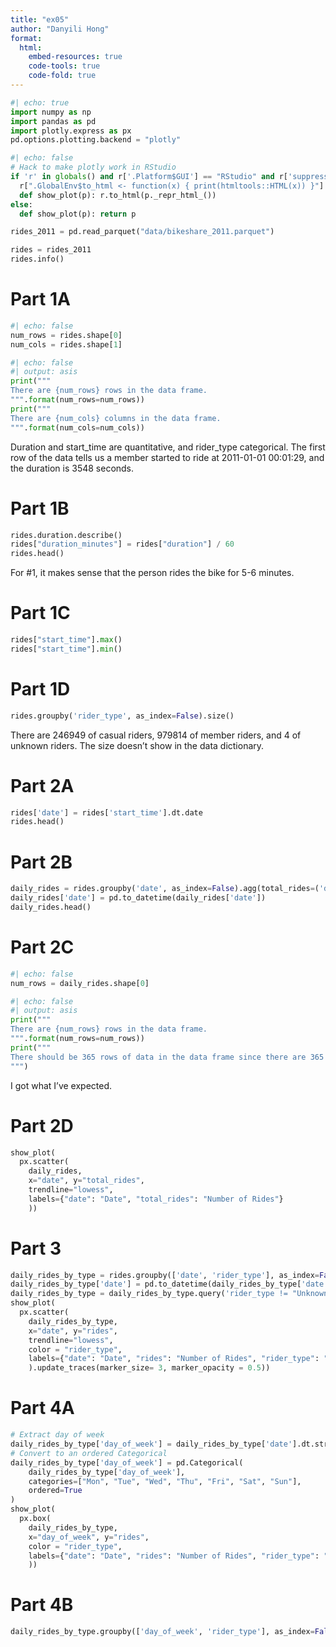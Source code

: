```yaml
---
title: "ex05"
author: "Danyili Hong"
format:
  html:
    embed-resources: true
    code-tools: true
    code-fold: true
---
```


```python
#| echo: true
import numpy as np
import pandas as pd
import plotly.express as px
pd.options.plotting.backend = "plotly"
```

```python
#| echo: false
# Hack to make plotly work in RStudio
if 'r' in globals() and r['.Platform$GUI'] == "RStudio" and r['suppressMessages(requireNamespace("htmltools"))']:
  r[".GlobalEnv$to_html <- function(x) { print(htmltools::HTML(x)) }"] and None
  def show_plot(p): r.to_html(p._repr_html_())
else:
  def show_plot(p): return p
```

```python
rides_2011 = pd.read_parquet("data/bikeshare_2011.parquet")

rides = rides_2011
rides.info()
```

# Part 1A
```python
#| echo: false
num_rows = rides.shape[0]
num_cols = rides.shape[1]
```

```python
#| echo: false
#| output: asis
print("""
There are {num_rows} rows in the data frame.
""".format(num_rows=num_rows))
print("""
There are {num_cols} columns in the data frame.
""".format(num_cols=num_cols))
```
Duration and start_time are quantitative, and rider_type categorical. 
The first row of the data tells us a member started to ride at 2011-01-01 00:01:29, and the duration is 3548 seconds.

# Part 1B
```python
rides.duration.describe()
rides["duration_minutes"] = rides["duration"] / 60
rides.head()
```
For #1, it makes sense that the person rides the bike for 5-6 minutes. 

# Part 1C
```python
rides["start_time"].max()
rides["start_time"].min()
```

# Part 1D
```python
rides.groupby('rider_type', as_index=False).size()
```
There are 246949 of casual riders, 979814 of member riders, and 4 of unknown riders. The size doesn't show in the data dictionary.

# Part 2A
```python
rides['date'] = rides['start_time'].dt.date
rides.head()
```
# Part 2B
```python
daily_rides = rides.groupby('date', as_index=False).agg(total_rides=('date', 'count'))
daily_rides['date'] = pd.to_datetime(daily_rides['date'])
daily_rides.head()
```
# Part 2C
```python
#| echo: false
num_rows = daily_rides.shape[0]
```

```python
#| echo: false
#| output: asis
print("""
There are {num_rows} rows in the data frame.
""".format(num_rows=num_rows))
print("""
There should be 365 rows of data in the data frame since there are 365 days in a year.
""")
```
I got what I've expected. 

# Part 2D
```python
show_plot(
  px.scatter(
    daily_rides,
    x="date", y="total_rides",
    trendline="lowess",
    labels={"date": "Date", "total_rides": "Number of Rides"}
    ))
```
# Part 3
```python
daily_rides_by_type = rides.groupby(['date', 'rider_type'], as_index=False).agg(rides=('rider_type', 'count'))
daily_rides_by_type['date'] = pd.to_datetime(daily_rides_by_type['date'])
daily_rides_by_type = daily_rides_by_type.query('rider_type != "Unknown"')
show_plot(
  px.scatter(
    daily_rides_by_type,
    x="date", y="rides",
    trendline="lowess",
    color = "rider_type",
    labels={"date": "Date", "rides": "Number of Rides", "rider_type": "Type of Rider"}
    ).update_traces(marker_size= 3, marker_opacity = 0.5))
```
# Part 4A
```python
# Extract day of week
daily_rides_by_type['day_of_week'] = daily_rides_by_type['date'].dt.strftime("%a")
# Convert to an ordered Categorical
daily_rides_by_type['day_of_week'] = pd.Categorical(
    daily_rides_by_type['day_of_week'],
    categories=["Mon", "Tue", "Wed", "Thu", "Fri", "Sat", "Sun"],
    ordered=True
)
show_plot(
  px.box(
    daily_rides_by_type,
    x="day_of_week", y="rides",
    color = "rider_type",
    labels={"date": "Date", "rides": "Number of Rides", "rider_type": "Type of Rider"}
    ))
```
# Part 4B
```python
daily_rides_by_type.groupby(['day_of_week', 'rider_type'], as_index=False).agg(median_rides=('rides', 'median'))
```



